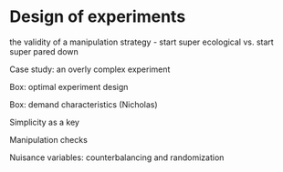 # Design of experiments

the validity of a manipulation
strategy - start super ecological vs. start super pared down

Case study: an overly complex experiment

Box: optimal experiment design

Box: demand characteristics (Nicholas)




Simplicity as a key 

Manipulation checks

Nuisance variables: counterbalancing and randomization


